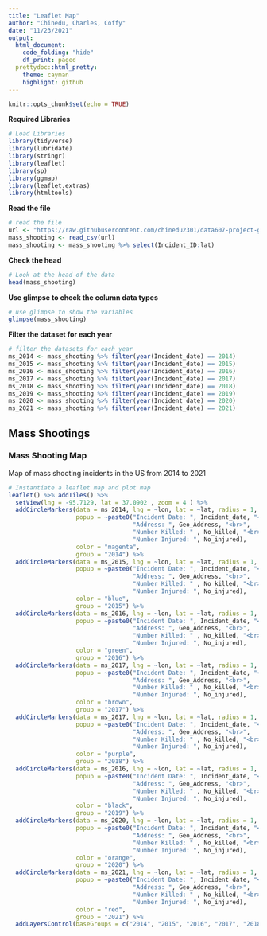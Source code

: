 ```yaml
---
title: "Leaflet Map"
author: "Chinedu, Charles, Coffy"
date: "11/23/2021"
output:
  html_document:
    code_folding: "hide"
    df_print: paged
  prettydoc::html_pretty:
    theme: cayman
    highlight: github
---
```


```r
knitr::opts_chunk$set(echo = TRUE)
```


**Required Libraries**
```r
# Load Libraries
library(tidyverse)
library(lubridate)
library(stringr)
library(leaflet)
library(sp)
library(ggmap)
library(leaflet.extras)
library(htmltools)
```


**Read the file**
```r
# read the file
url <- "https://raw.githubusercontent.com/chinedu2301/data607-project-gun-violence/main/Data/mass_shooting.csv"
mass_shooting <- read_csv(url)
mass_shooting <- mass_shooting %>% select(Incident_ID:lat)
```

**Check the head**
```r
# Look at the head of the data
head(mass_shooting)
```


**Use glimpse to check the column data types**
```r
# use glimpse to show the variables
glimpse(mass_shooting)
```



**Filter the dataset for each year**
```r
# filter the datasets for each year
ms_2014 <- mass_shooting %>% filter(year(Incident_date) == 2014)
ms_2015 <- mass_shooting %>% filter(year(Incident_date) == 2015)
ms_2016 <- mass_shooting %>% filter(year(Incident_date) == 2016)
ms_2017 <- mass_shooting %>% filter(year(Incident_date) == 2017)
ms_2018 <- mass_shooting %>% filter(year(Incident_date) == 2018)
ms_2019 <- mass_shooting %>% filter(year(Incident_date) == 2019)
ms_2020 <- mass_shooting %>% filter(year(Incident_date) == 2020)
ms_2021 <- mass_shooting %>% filter(year(Incident_date) == 2021)
```

## Mass Shootings {.tabset}  



### Mass Shooting Map  
Map of mass shooting incidents in the US from 2014 to 2021
```r
# Instantiate a leaflet map and plot map
leaflet() %>% addTiles() %>% 
  setView(lng = -95.7129, lat = 37.0902 , zoom = 4 ) %>%
  addCircleMarkers(data = ms_2014, lng = ~lon, lat = ~lat, radius = 1,
                   popup = ~paste0("Incident Date: ", Incident_date, "<br>",
                                   "Address: ", Geo_Address, "<br>",
                                   "Number Killed: " , No_killed, "<br>",
                                   "Number Injured: ", No_injured),
                   color = "magenta",
                   group = "2014") %>%
  addCircleMarkers(data = ms_2015, lng = ~lon, lat = ~lat, radius = 1,
                   popup = ~paste0("Incident Date: ", Incident_date, "<br>",
                                   "Address: ", Geo_Address, "<br>",
                                   "Number Killed: " , No_killed, "<br>",
                                   "Number Injured: ", No_injured),
                   color = "blue",
                   group = "2015") %>% 
  addCircleMarkers(data = ms_2016, lng = ~lon, lat = ~lat, radius = 1,
                   popup = ~paste0("Incident Date: ", Incident_date, "<br>",
                                   "Address: ", Geo_Address, "<br>",
                                   "Number Killed: " , No_killed, "<br>",
                                   "Number Injured: ", No_injured),
                   color = "green",
                   group = "2016") %>% 
  addCircleMarkers(data = ms_2017, lng = ~lon, lat = ~lat, radius = 1,
                   popup = ~paste0("Incident Date: ", Incident_date, "<br>",
                                   "Address: ", Geo_Address, "<br>",
                                   "Number Killed: " , No_killed, "<br>",
                                   "Number Injured: ", No_injured),
                   color = "brown",
                   group = "2017") %>% 
  addCircleMarkers(data = ms_2017, lng = ~lon, lat = ~lat, radius = 1,
                   popup = ~paste0("Incident Date: ", Incident_date, "<br>",
                                   "Address: ", Geo_Address, "<br>",
                                   "Number Killed: " , No_killed, "<br>",
                                   "Number Injured: ", No_injured),
                   color = "purple",
                   group = "2018") %>% 
  addCircleMarkers(data = ms_2016, lng = ~lon, lat = ~lat, radius = 1,
                   popup = ~paste0("Incident Date: ", Incident_date, "<br>",
                                   "Address: ", Geo_Address, "<br>",
                                   "Number Killed: " , No_killed, "<br>",
                                   "Number Injured: ", No_injured),
                   color = "black",
                   group = "2019") %>% 
  addCircleMarkers(data = ms_2020, lng = ~lon, lat = ~lat, radius = 1,
                   popup = ~paste0("Incident Date: ", Incident_date, "<br>",
                                   "Address: ", Geo_Address, "<br>",
                                   "Number Killed: " , No_killed, "<br>",
                                   "Number Injured: ", No_injured),
                   color = "orange",
                   group = "2020") %>% 
  addCircleMarkers(data = ms_2021, lng = ~lon, lat = ~lat, radius = 1,
                   popup = ~paste0("Incident Date: ", Incident_date, "<br>",
                                   "Address: ", Geo_Address, "<br>",
                                   "Number Killed: " , No_killed, "<br>",
                                   "Number Injured: ", No_injured),
                   color = "red",
                   group = "2021") %>% 
  addLayersControl(baseGroups = c("2014", "2015", "2016", "2017", "2018", "2019", "2020", "2021")) 

```









